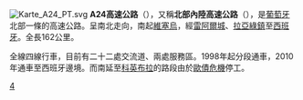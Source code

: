 [[File:Karte_A24_PT.svg|right]]
'''A24高速公路'''（{{lang-pt|A24}}），又稱'''北部內陸高速公路'''（{{lang|pt|Auto-Estrada do Interior Norte}}），是[[葡萄牙|葡萄牙]]北部一條的高速公路。呈南北走向，南起[[維塞烏|維塞烏]]，經[[雷阿爾城_(葡萄牙)|雷阿爾城]]、[[拉亞綠鎮|拉亞綠鎮]]至[[西班牙|西班牙]]。全長162公里。

全線四線行車，目前有二十二處交流道、兩處服務區。1998年起分段通車，2010年通車至西班牙邊境。而南延至[[科英布拉|科英布拉]]的路段由於[[歐債危機|歐債危機]]停工。
{{葡萄牙高速公路}}
[[Category:葡萄牙高速公路|4]]